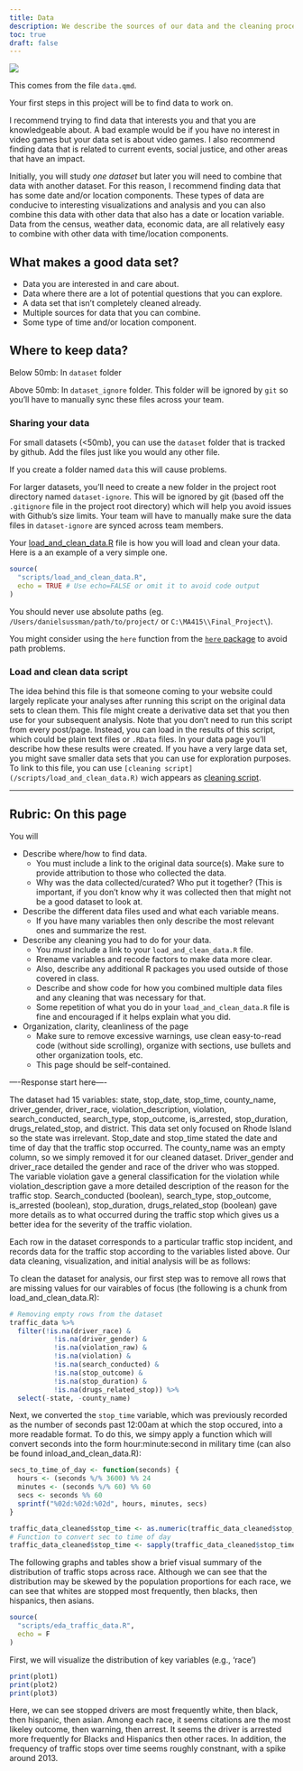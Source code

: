 ```yaml
---
title: Data
description: We describe the sources of our data and the cleaning process.
toc: true
draft: false
---
```


![](images/dataset-cover.png)


This comes from the file `data.qmd`.

Your first steps in this project will be to find data to work on.

I recommend trying to find data that interests you and that you are knowledgeable about. A bad example would be if you have no interest in video games but your data set is about video games. I also recommend finding data that is related to current events, social justice, and other areas that have an impact.


Initially, you will study _one dataset_ but later you will need to combine that data with another dataset. For this reason, I recommend finding data that has some date and/or location components. These types of data are conducive to interesting visualizations and analysis and you can also combine this data with other data that also has a date or location variable.
Data from the census, weather data, economic data, are all relatively easy to combine with other data with time/location components.


## What makes a good data set?

* Data you are interested in and care about.
* Data where there are a lot of potential questions that you can explore.
* A data set that isn't completely cleaned already.
* Multiple sources for data that you can combine.
* Some type of time and/or location component.


## Where to keep data?


Below 50mb: In `dataset` folder

Above 50mb: In `dataset_ignore` folder. This folder will be ignored by `git` so you'll have to manually sync these files across your team.

### Sharing your data


For small datasets (<50mb), you can use the `dataset` folder that is tracked by github. Add the files just like you would any other file.

If you create a folder named `data` this will cause problems.

For larger datasets, you'll need to create a new folder in the project root directory named `dataset-ignore`. This will be ignored by git (based off the `.gitignore` file in the project root directory) which will help you avoid issues with Github's size limits. Your team will have to manually make sure the data files in `dataset-ignore` are synced across team members.

Your [load_and_clean_data.R](/scripts/load_and_clean_data.R) file is how you will load and clean your data. Here is a an example of a very simple one.

```r
source(
  "scripts/load_and_clean_data.R",
  echo = TRUE # Use echo=FALSE or omit it to avoid code output  
)
```
You should never use absolute paths (eg. `/Users/danielsussman/path/to/project/` or `C:\MA415\\Final_Project\`).

You might consider using the `here` function from the [`here` package](https://here.r-lib.org/articles/here.html) to avoid path problems.

### Load and clean data script

The idea behind this file is that someone coming to your website could largely replicate your analyses after running this script on the original data sets to clean them.
This file might create a derivative data set that you then use for your subsequent analysis.
Note that you don't need to run this script from every post/page.
Instead, you can load in the results of this script, which could be plain text files or `.RData` files. In your data page you'll describe how these results were created. If you have a very large data set, you might save smaller data sets that you can use for exploration purposes.
To link to this file, you can use `[cleaning script](/scripts/load_and_clean_data.R)` wich appears as [cleaning script](/scripts/load_and_clean_data.R). 

----

## Rubric: On this page

You will

* Describe where/how to find data.
  * You must include a link to the original data source(s). Make sure to provide attribution to those who collected the data.
  * Why was the data collected/curated? Who put it together? (This is important, if you don't know why it was collected then that might not be a good dataset to look at.
* Describe the different data files used and what each variable means. 
  * If you have many variables then only describe the most relevant ones and summarize the rest.
* Describe any cleaning you had to do for your data.
  * You *must* include a link to your `load_and_clean_data.R` file.
  * Rrename variables and recode factors to make data more clear.
  * Also, describe any additional R packages you used outside of those covered in class.
  * Describe and show code for how you combined multiple data files and any cleaning that was necessary for that.
  * Some repetition of what you do in your `load_and_clean_data.R` file is fine and encouraged if it helps explain what you did.
* Organization, clarity, cleanliness of the page
  * Make sure to remove excessive warnings, use clean easy-to-read code (without side scrolling), organize with sections, use bullets and other organization tools, etc.
  * This page should be self-contained.
  
----Response start here----
  
  The dataset had 15 variables: state, stop_date, stop_time, county_name, driver_gender, driver_race, violation_description, violation, search_conducted, search_type, stop_outcome, is_arrested, stop_duration, drugs_related_stop, and district. This data set only focused on Rhode Island so the state was irrelevant. Stop_date and stop_time stated the date and time of day that the traffic stop occurred. The county_name was an empty column, so we simply removed it for our cleaned dataset. Driver_gender and driver_race detailed the gender and race of the driver who was stopped. The variable violation gave a general classification for the violation while violation_description gave a more detailed description of the reason for the traffic stop. Search_conducted (boolean), search_type, stop_outcome, is_arrested (boolean), stop_duration, drugs_related_stop (boolean) gave more details as to what occurred during the traffic stop which gives us a better idea for the severity of the traffic violation. 
  
  Each row in the dataset corresponds to a particular traffic stop incident, and records data for the traffic stop according to the variables listed above. Our data cleaning, visualization, and initial analysis will be as follows:

To clean the dataset for analysis, our first step was to remove all rows that are missing values for our vairables of focus (the following is a chunk from load_and_clean_data.R):

```r
# Removing empty rows from the dataset
traffic_data %>%
  filter(!is.na(driver_race) & 
           !is.na(driver_gender) & 
           !is.na(violation_raw) & 
           !is.na(violation) & 
           !is.na(search_conducted) & 
           !is.na(stop_outcome) & 
           !is.na(stop_duration) & 
           !is.na(drugs_related_stop)) %>%
  select(-state, -county_name)
```

Next, we converted the `stop_time` variable, which was previously recorded as the number of seconds past 12:00am at which the stop occured, into a more readable format. To do this, we simpy apply a function which will convert seconds into the form hour:minute:second in military time (can also be found inload_and_clean_data.R):

```r

secs_to_time_of_day <- function(seconds) {
  hours <- (seconds %/% 3600) %% 24
  minutes <- (seconds %/% 60) %% 60
  secs <- seconds %% 60
  sprintf("%02d:%02d:%02d", hours, minutes, secs)
}

traffic_data_cleaned$stop_time <- as.numeric(traffic_data_cleaned$stop_time)
# Function to convert sec to time of day
traffic_data_cleaned$stop_time <- sapply(traffic_data_cleaned$stop_time, secs_to_time_of_day)
```

The following graphs and tables show a brief visual summary of the distribution of traffic stops across race. Although we can see that the distribution may be skewed by the population proportions for each race, we can see that whites are stopped most frequently, then blacks, then hispanics, then asians.

```r
source(
  "scripts/eda_traffic_data.R",
  echo = F  
)
```

First, we will visualize the distribution of key variables (e.g., 'race')
```r
print(plot1)
print(plot2)
print(plot3)
```
Here, we can see stopped drivers are most frequently white, then black, then hispanic, then asian. Among each race, it seems citations are the most likeley outcome, then warning, then arrest. It seems the driver is arrested more frequently for Blacks and Hispanics then other races. In addition, the frequency of traffic stops over time seems roughly constnant, with a spike around 2013.
